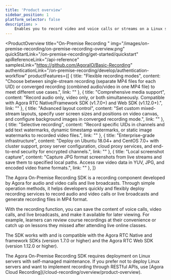```yaml
---
title: 'Product overview'
sidebar_position: 1
platform_selector: false
description: >
    Enables you to record video and voice calls or streams on a Linux server.
---
```



<ProductOverview
    title="On-Premise Recording "
    img="/images/on-premise-recording/on-premise-recording-overview.png"
    quickStartLink="/on-premise-recording/get-started/quickstart"
    apiReferenceLink="/api-reference"
    samplesLink="https://github.com/AgoraIO/Basic-Recording"
    authenticationLink="/on-premise-recording/develop/authentication-workflow"
    productFeatures={[
        {
            title: "Flexible recording modes",
            content: "Choose between single-stream recording (separate MP4 files for each UID) or converged recording (combined audio/video in one MP4 file) to meet different use cases.",
            link: ""
        },
        {
            title: "Comprehensive media support",
            content: "Record audio only, video only, or both simultaneously. Compatible with Agora RTC Native/Framework SDK (v1.7.0+) and Web SDK (v1.12.0+).",
            link: ""
        },
        {
            title: "Advanced layout control",
            content: "Set custom mixed-stream layouts, specify user screen sizes and positions on video canvas, and configure background images in converged recording mode.",
            link: ""
        },
        {
            title: "Selective recording",
            content: "Record specific UIDs in channels and add text watermarks, dynamic timestamp watermarks, or static image watermarks to recorded video files.",
            link: ""
        },
        {
            title: "Enterprise-grade infrastructure",
            content: "Deploy on Ubuntu 18.04+ and CentOS 7.0+ with cluster support, proxy server configuration, cloud proxy services, and end-to-end security for encrypted channels.",
            link: ""
        },
        {
            title: "Local screenshot capture",
            content: "Capture JPG format screenshots from live streams and save them to specified local paths. Access raw video data in YUV, JPG, and encoded video frame formats.",
            link: ""
        },
    ]}

>

The Agora On-Premise Recording SDK is a recording component developed by Agora for audio and video calls and live broadcasts. Through simple operation methods, it helps developers quickly and flexibly deploy recording services to record audio and video calls or live broadcasts and generate recording files in MP4 format.

With the recording function, you can save the content of voice calls, video calls, and live broadcasts, and make it available for later viewing. For example, learners can review course recordings at their convenience or catch up on lessons they missed after attending live online classes.

The SDK works with <Vg k="VSDK" /> and is compatible with the Agora RTC Native and framework SDKs (version 1.7.0 or higher) and the Agora RTC Web SDK (version 1.12.0 or higher).

<Admonition type="info">
The Agora On-Premise Recording SDK requires deployment on Linux servers with self-managed maintenance. If you prefer not to deploy Linux servers and want to implement recording through RESTful APIs, use [Agora Cloud Recording](/cloud-recording/overview/product-overview).
</Admonition>

</ProductOverview>
